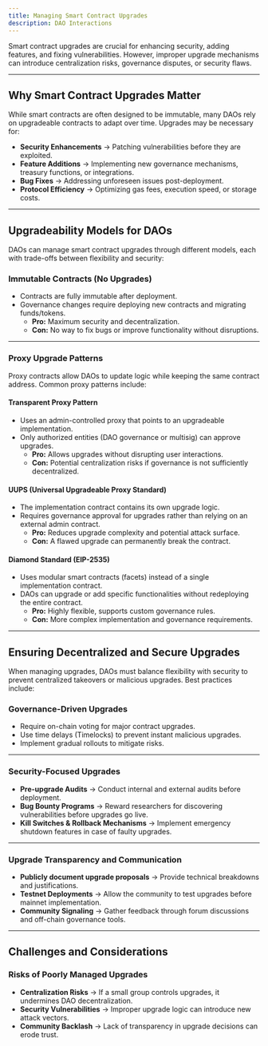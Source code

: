 ```yaml
---
title: Managing Smart Contract Upgrades
description: DAO Interactions
---
```


Smart contract upgrades are crucial for enhancing security, adding features, and fixing vulnerabilities. However, improper upgrade mechanisms can introduce centralization risks, governance disputes, or security flaws.

---

## **Why Smart Contract Upgrades Matter**  

While smart contracts are often designed to be immutable, many DAOs rely on upgradeable contracts to adapt over time. Upgrades may be necessary for:  

- **Security Enhancements** → Patching vulnerabilities before they are exploited.  
- **Feature Additions** → Implementing new governance mechanisms, treasury functions, or integrations.  
- **Bug Fixes** → Addressing unforeseen issues post-deployment.  
- **Protocol Efficiency** → Optimizing gas fees, execution speed, or storage costs.  

---

## **Upgradeability Models for DAOs**  

DAOs can manage smart contract upgrades through different models, each with trade-offs between flexibility and security:  

### **Immutable Contracts (No Upgrades)**  
- Contracts are fully immutable after deployment.  
- Governance changes require deploying new contracts and migrating funds/tokens.  
  - **Pro:** Maximum security and decentralization.  
  - **Con:** No way to fix bugs or improve functionality without disruptions.  

---

### **Proxy Upgrade Patterns**  
Proxy contracts allow DAOs to update logic while keeping the same contract address. Common proxy patterns include:  

#### **Transparent Proxy Pattern**  
- Uses an admin-controlled proxy that points to an upgradeable implementation.  
- Only authorized entities (DAO governance or multisig) can approve upgrades.  
  - **Pro:** Allows upgrades without disrupting user interactions.  
  - **Con:** Potential centralization risks if governance is not sufficiently decentralized.  

#### **UUPS (Universal Upgradeable Proxy Standard)**  
- The implementation contract contains its own upgrade logic.  
- Requires governance approval for upgrades rather than relying on an external admin contract.  
  - **Pro:** Reduces upgrade complexity and potential attack surface.  
  - **Con:** A flawed upgrade can permanently break the contract.  

#### **Diamond Standard (EIP-2535)**  
- Uses modular smart contracts (facets) instead of a single implementation contract.  
- DAOs can upgrade or add specific functionalities without redeploying the entire contract.  
  - **Pro:** Highly flexible, supports custom governance rules.  
  - **Con:** More complex implementation and governance requirements.  

---

## **Ensuring Decentralized and Secure Upgrades**  

When managing upgrades, DAOs must balance flexibility with security to prevent centralized takeovers or malicious upgrades. Best practices include:  

### **Governance-Driven Upgrades**  
- Require on-chain voting for major contract upgrades.  
- Use time delays (Timelocks) to prevent instant malicious upgrades.  
- Implement gradual rollouts to mitigate risks.  

---

### **Security-Focused Upgrades**  
- **Pre-upgrade Audits** → Conduct internal and external audits before deployment.  
- **Bug Bounty Programs** → Reward researchers for discovering vulnerabilities before upgrades go live.  
- **Kill Switches & Rollback Mechanisms** → Implement emergency shutdown features in case of faulty upgrades.  

---

### **Upgrade Transparency and Communication**  
- **Publicly document upgrade proposals** → Provide technical breakdowns and justifications.  
- **Testnet Deployments** → Allow the community to test upgrades before mainnet implementation.  
- **Community Signaling** → Gather feedback through forum discussions and off-chain governance tools.  

---

## **Challenges and Considerations**  

### **Risks of Poorly Managed Upgrades**  
- **Centralization Risks** → If a small group controls upgrades, it undermines DAO decentralization.  
- **Security Vulnerabilities** → Improper upgrade logic can introduce new attack vectors.  
- **Community Backlash** → Lack of transparency in upgrade decisions can erode trust.  

